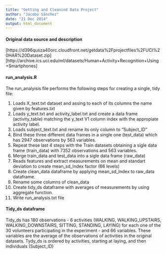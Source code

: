 ```yaml
---
title: "Getting and Cleanind Data Project"
author: "Jacobo Sánchez"
date: "21 Dec 2014"
output: html_document
---
```


#### Original data source and description

[https://d396qusza40orc.cloudfront.net/getdata%2Fprojectfiles%2FUCI%20HAR%20Dataset.zip]
[http://archive.ics.uci.edu/ml/datasets/Human+Activity+Recognition+Using+Smartphones]

#### run_analysis.R

The run_analyisis file performs the following steps for creating a single, tidy file:

1. Loads X_text.txt dataset and assing to each of its columns the name given by features.txt
2. Loads y_text.txt and activity_label.txt and create a data frame (activity_table) matching the y_text V1 column index with the appropiate activity label. 
3. Loads subject_text.txt and rename its only column to "Subject_ID"
4. Bind these three different data frames in a single one (test_data) which has 2947 observations by 563 variables.
5. Repeat these last 4 steps with the Train datasets obtaining a sigle data frame (train_data) with 7352 observations and 563 variables.
6. Merge train_data and test_data into a sigle data frame (raw_data)
7. Reads features and extract measurements on mean and standart deviation to create mean_sd_Index factor (66 levels)
8. Create clean_data dataframe by applying mean_sd_Index to raw_data dataframe.
9. Rename some columns of clean_data
10. Create tidy_ds dataframe with averages of measurements by using aggregate function.
11. Write run_analysis.txt file

#### Tidy_ds dataframe

Tidy_ds has 180 observations - 6 activities (WALKING, WALKING_UPSTAIRS, WALKING_DOWNSTAIRS, SITTING, STANDING, LAYING) for each one of the 30 volunteers participating in the experiment - and 66 variables. These variables are the average of the observations of activities in the original datasets. 
Tydy_ds is ordered by activities, starting at laying, and then individuals (Subject_ID)